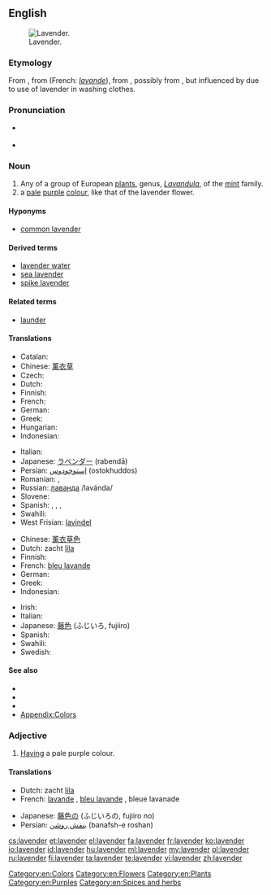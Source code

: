 {{wikipedia|Lavender (disambiguation)}}
==English==
[[Image:Topped lavender.jpg|thumb|right|Lavender.]]

===Etymology===
From {{etyl|enm}}, from {{etyl|xno}} {{term|lavendre||lang=xno}} (French: ''[[lavande]]''), from {{etyl|ML.}} {{term|lavendula|lang=la}}, possibly from {{etyl|la}} {{term|lividus||lang=la|bluish}}, but influenced by {{term|lavo|lavare|lang=la|wash}} due to use of lavender in washing clothes.

===Pronunciation===
* {{a|UK}} {{IPA|/ˈlæv.ən.də/}}
* {{a|US}} {{IPA|/ˈlæv.ən.dɚ/}}

===Noun===
{{en-noun|s|-}}

# Any of a group of European [[plant]]s, genus, ''[[Lavandula]]'', of the [[mint]] family.
# a [[pale]] [[purple]] [[color|colour]], like that of the lavender flower.
#: {{color panel|B57EDC}}
#: {{color panel|web lavender|E6E6FA}}

====Hyponyms====
* {{sense|plant}} [[common lavender]]

====Derived terms====
* [[lavender water]]
* [[sea lavender]]
* [[spike lavender]]

====Related terms====
* [[launder]]

====Translations====
{{trans-top|plant}}
* Catalan: {{t|ca|espígol|m}}
* Chinese: [[薰衣草]]
* Czech: {{t+|cs|levandule|f}}
* Dutch: {{t+|nl|lavendel}}
* Finnish: {{t-|fi|laventeli}}
* French: {{t+|fr|lavande|f}}
* German: {{t+|de|Lavendel|m}}
* Greek: {{t|el|λεβάντα|f|tr=levánta}}
* Hungarian: {{t-|hu|levendula}}
* Indonesian: {{t|id|lavender}}
{{trans-mid}}
* Italian: {{t+|it|lavanda|f}}
* Japanese: [[ラベンダー]] (rabendā)
* Persian: [[استوخودوس]] (ostokhuddos)
* Romanian: {{t+|ro|levănțică|f}},  {{t+|ro|lavandă|f}}
* Russian: [[лаванда]] /lavánda/ {{f}}
* Slovene: {{t|sl|sivka|f}}
* Spanish: {{t-|es|lavanda}}, {{t|es|espliego}}, {{t|es|cantueso}}, {{t|es|alhucema}}
* Swahili: {{t|sw|mrujuani}}
* West Frisian: [[lavindel]]
{{trans-bottom}}

{{trans-top|colour}}
* Chinese: [[薰衣草色]]
* Dutch: zacht [[lila]]
* Finnish: {{t-|fi|laventeli}}
* French: [[bleu lavande]] {{m}}
* German: {{t+|de|Lavendel|m}}
* Greek: {{t|el|λεβάντα|f|tr=levánta}}
* Indonesian: {{t|id|lavender}}
{{trans-mid}}
* Irish: {{t|ga|lus liath|m}}
* Italian: {{t+|it|lavanda|f}}
* Japanese: [[藤色]] (ふじいろ, fujiiro)
* Spanish: {{t-|es|lavanda}}
* Swahili: {{t|sw|urujuani}}
* Swedish: {{t|sv|lavendelblå}}
{{trans-bottom}}

<!-- ====Scientific names====
''Lavandula officinalis'' -->

====See also====
* {{pedia}}
* {{specieslite|Lavandula}}
* {{commonslite|Lavandula}}
* [[Appendix:Colors]]

===Adjective===
{{en-adj}}

# [[have|Having]] a pale purple colour.

====Translations====
{{trans-top|colour}}
* Dutch: zacht [[lila]]
* French: [[lavande]] {{m|f}}, [[bleu lavande]] {{m}}, bleue lavanade {{f}}
{{trans-mid}}
* Japanese: [[藤色]]の (ふじいろの, fujiiro no)
* Persian: [[بنفش روشن]] (banafsh-e roshan)
{{trans-bottom}}

[[Category:en:Colors]]
[[Category:en:Flowers]]
[[Category:en:Plants]]
[[Category:en:Purples]]
[[Category:en:Spices and herbs]]

[[cs:lavender]]
[[et:lavender]]
[[el:lavender]]
[[fa:lavender]]
[[fr:lavender]]
[[ko:lavender]]
[[io:lavender]]
[[id:lavender]]
[[hu:lavender]]
[[ml:lavender]]
[[my:lavender]]
[[pl:lavender]]
[[ru:lavender]]
[[fi:lavender]]
[[ta:lavender]]
[[te:lavender]]
[[vi:lavender]]
[[zh:lavender]]